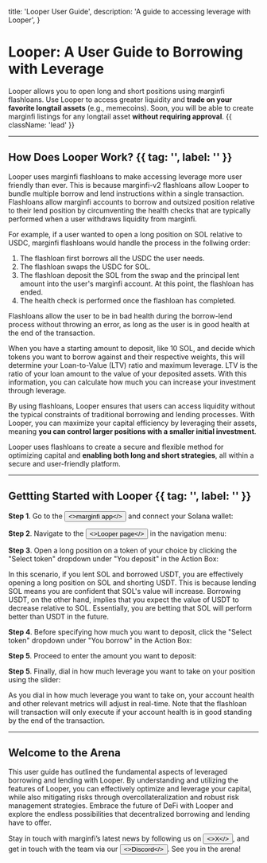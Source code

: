 

  title: 'Looper User Guide',
  description: 'A guide to accessing leverage with Looper',
}

# Looper: A User Guide to Borrowing with Leverage

Looper allows you to open long and short positions using marginfi flashloans. Use Looper to access greater liquidity and **trade on your favorite longtail assets** (e.g., memecoins). 
Soon, you will be able to create marginfi listings for any longtail asset **without requiring approval**. {{ className: 'lead' }}

---

## How Does Looper Work? {{ tag: '', label: '' }}

Looper uses marginfi flashloans to make accessing leverage more user friendly than ever. This is because marginfi-v2 flashloans allow Looper to bundle multiple borrow and lend instructions within a single transaction. Flashloans allow marginfi accounts to borrow and outsized position relative to their lend position by circumventing the health checks that are typically performed when a user withdraws liquidity from marginfi.

For example, if a user wanted to open a long position on SOL relative to USDC, marginfi flashloans would handle the process in the follwing order:
1. The flashloan first borrows all the USDC the user needs.
2. The flashloan swaps the USDC for SOL.
3. The flashloan deposit the SOL from the swap and the principal lent amount into the user's marginfi account. At this point, the flashloan has ended.
4. The health check is performed once the flashloan has completed. 

Flashloans allow the user to be in bad health during the borrow-lend process without throwing an error, as long as the user is in good health at the end of the transaction. 

<Note>
    When you have a starting amount to deposit, like 10 SOL, and decide which tokens you want to borrow against and their respective weights, this will determine your Loan-to-Value (LTV) ratio and maximum leverage. LTV is the ratio of your loan amount to the value of your deposited assets. With this information, you can calculate how much you can increase your investment through leverage.
</Note>

By using flashloans, Looper ensures that users can access liquidity without the typical constraints of traditional borrowing and lending processes. With Looper, you can maximize your capital efficiency by leveraging their assets, meaning **you can control larger positions with a smaller initial investment**. 

Looper uses flashloans to create a secure and flexible method for optimizing capital and **enabling both long and short strategies**, all within a secure and user-friendly platform.

---

## Gettting Started with Looper {{ tag: '', label: '' }}

**Step 1**. Go to the <Button href="https://app.marginfi.com/" variant="text"><>marginfi app</></Button> and connect your Solana wallet:

<ImageComponent
  src={MobileSigninCrypto}
  isBig={false}
  alt="Looper photo"
/>

**Step 2**. Navigate to the <Button href="https://app.marginfi.com/looper" variant="text"><>Looper page</></Button> in the navigation menu:

<ImageComponent
  src={Looper1}
  alt="Looper photo"
/>

**Step 3**. Open a long position on a token of your choice by clicking the "Select token" dropdown under "You deposit" in the Action Box:

<ImageComponent
  src={Looper2}
  alt="Looper photo"
/>

<Note>
    In this scenario, if you lent SOL and borrowed USDT, you are effectively opening a long position on SOL and shorting USDT.
    This is because lending SOL means you are confident that SOL's value will increase. Borrowing USDT, on the other hand, implies that you expect the value of USDT to decrease relative to SOL. Essentially, you are betting that SOL will perform better than USDT in the future.
</Note>

**Step 4**. Before specifying how much you want to deposit, click the "Select token" dropdown under "You borrow" in the Action Box:

<ImageComponent
  src={Looper3}
  alt="Looper photo"
/>

**Step 5**. Proceed to enter the amount you want to deposit:

<ImageComponent
  src={Looper4}
  alt="Looper photo"
/>

**Step 5**. Finally, dial in how much leverage you want to take on your position using the slider:

<ImageComponent
  src={Looper5}
  alt="Looper photo"
/>

<Note>
    As you dial in how much leverage you want to take on, your account health and other relevant metrics will adjust in real-time. Note that the flashloan will transaction will only execute if your account health is in good standing by the end of the transaction.
</Note>

<ImageComponent
  src={Looper6}
  alt="Looper photo"
/>

---

## Welcome to the Arena

This user guide has outlined the fundamental aspects of leveraged borrowing and lending with Looper. By understanding and utilizing the features of Looper, you can effectively optimize and leverage your capital, while also mitigating risks through overcollateralization and robust risk management strategies. Embrace the future of DeFi with Looper and explore the endless possibilities that decentralized borrowing and lending have to offer.

Stay in touch with marginfi’s latest news by following us on <Button href="https://x.com/marginfi" variant="text"><>X</></Button>, and get in touch with the team via our <Button href="https://discord.com/invite/mrgn" variant="text"><>Discord</></Button>. See you in the arena!